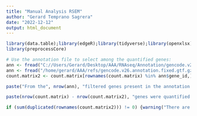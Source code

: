 ```yaml
---
title: "Manual Analysis RSEM"
author: "Gerard Temprano Sagrera"
date: "2022-12-12"
output: html_document
---
```


```r
library(data.table);library(edgeR);library(tidyverse);library(openxlsx)
library(preprocessCore)
```


```r
# Use the annotation file to select among the quantified genes:
ann <- fread("C://Users/Gerard/Desktop/AAA/RNAseq/Annotation/gencode.v26.annotation.fixed.gtf.gz")
ann <- fread("/home/gerard/AAA/refs/gencode.v26.annotation.fixed.gtf.gz")
count.matrix2 <- count.matrix[rownames(count.matrix) %in% ann$gene_id,]

paste("From the", nrow(ann), "filtered genes present in the annotation file,", nrow(count.matrix2), "have been quantified")

paste(nrow(count.matrix) - nrow(count.matrix2), "genes were quantified but are removed due to filtering in the annotation file")

if (sum(duplicated(rownames(count.matrix2))) != 0) {warning("There are duplicates gene ids!!")}
```








